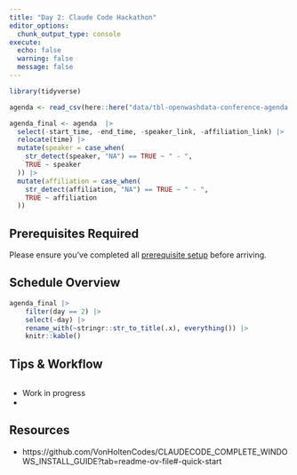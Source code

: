 ```yaml
---
title: "Day 2: Claude Code Hackathon"
editor_options: 
  chunk_output_type: console
execute:
  echo: false
  warning: false
  message: false
---
```


```r
library(tidyverse)

agenda <- read_csv(here::here("data/tbl-openwashdata-conference-agenda.csv")) 

agenda_final <- agenda  |>
  select(-start_time, -end_time, -speaker_link, -affiliation_link) |>
  relocate(time) |>
  mutate(speaker = case_when(
    str_detect(speaker, "NA") == TRUE ~ " - ",
    TRUE ~ speaker
  )) |>
  mutate(affiliation = case_when(
    str_detect(affiliation, "NA") == TRUE ~ " - ",
    TRUE ~ affiliation
  ))
```

::: {.callout-important}
## Prerequisites Required
Please ensure you've completed all [prerequisite setup](../prerequisites/index.qmd) before arriving.
:::

## Schedule Overview

```r
agenda_final |> 
    filter(day == 2) |> 
    select(-day) |> 
    rename_with(~stringr::str_to_title(.x), everything()) |> 
    knitr::kable()
```



## Tips & Workflow

```bash

```


- Work in progress
- 

## Resources

- https://github.com/VonHoltenCodes/CLAUDECODE_COMPLETE_WINDOWS_INSTALL_GUIDE?tab=readme-ov-file#-quick-start
